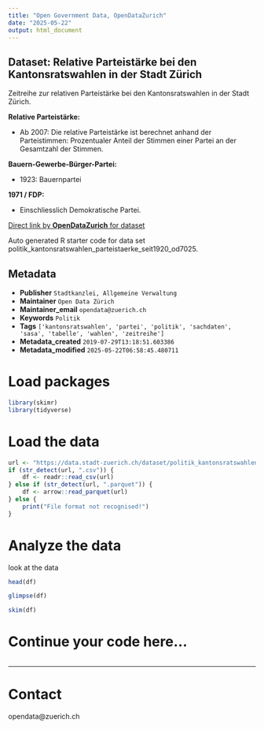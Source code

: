 ```yaml
---
title: "Open Government Data, OpenDataZurich"
date: "2025-05-22"
output: html_document
---
```


## Dataset: Relative Parteistärke bei den Kantonsratswahlen in der Stadt Zürich

Zeitreihe zur relativen Parteistärke bei den Kantonsratswahlen in der Stadt Zürich.



**Relative Parteistärke:**

- Ab 2007: Die relative Parteistärke ist berechnet anhand der Parteistimmen: Prozentualer Anteil der Stimmen einer Partei an der Gesamtzahl der Stimmen.



[]()

**Bauern-Gewerbe-Bürger-Partei:**

- 1923: Bauernpartei



[]()

**1971 / FDP:**

- Einschliesslich Demokratische Partei.



[]()



[Direct link by **OpenDataZurich** for dataset](https://data.stadt-zuerich.ch/dataset/politik_kantonsratswahlen_parteistaerke_seit1920_od7025)

Auto generated R starter code for data set politik_kantonsratswahlen_parteistaerke_seit1920_od7025.

## Metadata

- **Publisher** `Stadtkanzlei, Allgemeine Verwaltung`
- **Maintainer** `Open Data Zürich`
- **Maintainer_email** `opendata@zuerich.ch`
- **Keywords** `Politik`
- **Tags** `['kantonsratswahlen', 'partei', 'politik', 'sachdaten', 'sasa', 'tabelle', 'wahlen', 'zeitreihe']`
- **Metadata_created** `2019-07-29T13:18:51.603386`
- **Metadata_modified** `2025-05-22T06:58:45.480711`


# Load packages

```r
library(skimr)
library(tidyverse)
```

# Load the data

```r
url <- "https://data.stadt-zuerich.ch/dataset/politik_kantonsratswahlen_parteistaerke_seit1920_od7025/download/POL702OD7025.csv"
if (str_detect(url, ".csv")) {
    df <- readr::read_csv(url)
} else if (str_detect(url, ".parquet")) {
    df <- arrow::read_parquet(url)
} else {
    print("File format not recognised!")
}
```

# Analyze the data

look at the data
```r
head(df)
```

```r
glimpse(df)
```

```r
skim(df)
```

# Continue your code here...

```r

```

------------------------------------------------------------------------

# Contact

opendata@zuerich.ch
